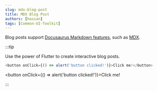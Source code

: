 ```yaml
---
slug: mdx-blog-post
title: MDX Blog Post
authors: [hassan]
tags: [Common-UI-Toolkit]
---
```


Blog posts support [Docusaurus Markdown features](https://common-ui-toolkit.netlify.app/), such as [MDX](https://mdxjs.com/).

:::tip

Use the power of Flutter to create interactive blog posts.

```js
<button onClick={() => alert('button clicked!')}>Click me!</button>
```

<button onClick={() => alert('button clicked!')}>Click me!</button>

:::
